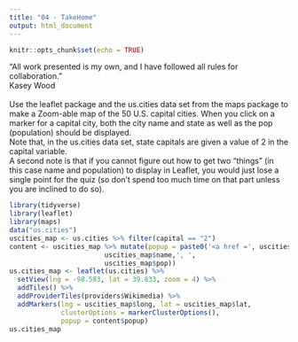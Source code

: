 ```yaml
---
title: "04 - TakeHome"
output: html_document
---
```


```r
knitr::opts_chunk$set(echo = TRUE)
```

“All work presented is my own, and I have followed all rules for collaboration.”
\
Kasey Wood
\
\
Use the leaflet package and the us.cities data set from the maps package to make a Zoom-able map of the 50 U.S. capital cities. When you click on a marker for a capital city, both the city name and state as well as the pop (population) should be displayed.
\
Note that, in the us.cities data set, state capitals are given a value of 2 in the capital variable.
\
A second note is that if you cannot figure out how to get two “things” (in this case name and population) to display in Leaflet, you would just lose a single point for the quiz (so don’t spend too much time on that part unless you are inclined to do so).
\
```r
library(tidyverse)
library(leaflet)
library(maps)
data("us.cities")
uscities_map <- us.cities %>% filter(capital == "2")
content <- uscities_map %>% mutate(popup = paste0('<a href =', uscities_map$us.cities, '>',
                        uscities_map$name,', ', 
                        uscities_map$pop))
us.cities_map <- leaflet(us.cities) %>%
  setView(lng = -98.583, lat = 39.833, zoom = 4) %>% 
  addTiles() %>% 
  addProviderTiles(providers$Wikimedia) %>% 
  addMarkers(lng = uscities_map$long, lat = uscities_map$lat,
             clusterOptions = markerClusterOptions(),
             popup = content$popup)
us.cities_map
```
